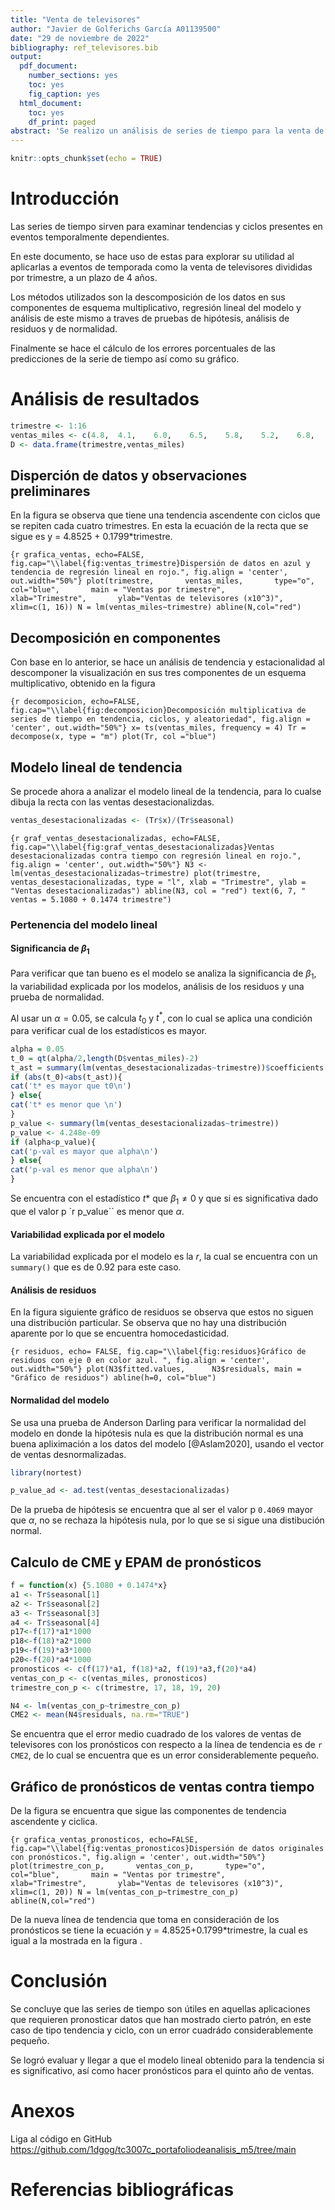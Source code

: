 ---
title: "Venta de televisores"
author: "Javier de Golferichs García A01139500"
date: "29 de noviembre de 2022"
bibliography: ref_televisores.bib
output: 
  pdf_document:
    number_sections: yes
    toc: yes
    fig_caption: yes
  html_document:
    toc: yes
    df_print: paged
abstract: 'Se realizo un análisis de series de tiempo para la venta de televisores durante 4 años divididas por trimestre. Con esta se evalúa el modelo lineal de la tendencia, así como la validez de la serie de tiempo y los pronósticos hechos con base en estos.'
---

```{r setup, include=FALSE}
knitr::opts_chunk$set(echo = TRUE)
```

# Introducción

Las series de tiempo sirven para examinar tendencias y ciclos presentes en eventos temporalmente dependientes.

En este documento, se hace uso de estas para explorar su utilidad al aplicarlas a eventos de temporada como la venta de televisores divididas por trimestre, a un plazo de 4 años.

Los métodos utilizados son la descomposición de los datos en sus componentes de esquema multiplicativo, regresión lineal del modelo y análisis de este mismo a traves de pruebas de hipótesis, análisis de residuos y de normalidad. 

Finalmente se hace el cálculo de los errores porcentuales de las predicciones de la serie de tiempo así como su gráfico.

\newpage

# Análisis de resultados

```{r datos, echo=FALSE}
trimestre <- 1:16
ventas_miles <- c(4.8,	4.1,	6.0,	6.5,	5.8,	5.2,	6.8,	7.4,	6.0,	5.6,	7.5,	7.8,	6.3,	5.9,	8.0,	8.4)
D <- data.frame(trimestre,ventas_miles)
```

## Disperción de datos y observaciones preliminares

En la figura \ref{fig:ventas_trimestre} se observa que tiene una tendencia ascendente con ciclos que se repiten cada cuatro trimestres. En esta la ecuación de la recta que se sigue es y = 4.8525 + 0.1799*trimestre.

```{r grafica_ventas, echo=FALSE, fig.cap="\\label{fig:ventas_trimestre}Dispersión de datos en azul y tendencia de regresión lineal en rojo.", fig.align = 'center', out.width="50%"}
plot(trimestre, 
     ventas_miles, 
     type="o", 
     col="blue", 
     main = "Ventas por trimestre", 
     xlab="Trimestre", 
     ylab="Ventas de televisores (x10^3)",
     xlim=c(1, 16))
N = lm(ventas_miles~trimestre)
abline(N,col="red")
```

## Decomposición en componentes

Con base en lo anterior, se hace un análisis de tendencia y estacionalidad al descomponer la visualización en sus tres componentes de un esquema multiplicativo, obtenido en la figura \ref{fig:decomposicion}

```{r decomposicion, echo=FALSE, fig.cap="\\label{fig:decomposicion}Decomposición multiplicativa de series de tiempo en tendencia, ciclos, y aleatoriedad", fig.align = 'center', out.width="50%"}
x= ts(ventas_miles, frequency = 4)
Tr = decompose(x, type = "m")
plot(Tr, col ="blue")
```

## Modelo lineal de tendencia

Se procede ahora a analizar el modelo lineal de la tendencia, para lo cualse dibuja la recta con las ventas desestacionalizdas.

```{r ventas_des, echo=FALSE}
ventas_desestacionalizadas <- (Tr$x)/(Tr$seasonal)
```

```{r graf_ventas_desestacionalizadas, echo=FALSE, fig.cap="\\label{fig:graf_ventas_desestacionalizadas}Ventas desestacionalizadas contra tiempo con regresión lineal en rojo.", fig.align = 'center', out.width="50%"}
N3 <- lm(ventas_desestacionalizadas~trimestre)
plot(trimestre, ventas_desestacionalizadas, type = "l", xlab = "Trimestre", ylab = "Ventas desestacionalizadas")
abline(N3, col = "red")
text(6, 7, " ventas = 5.1080 + 0.1474 trimestre")
```

### Pertenencia del modelo lineal

#### Significancia de $\beta_1$

Para verificar que tan bueno es el modelo se analiza la significancia de $\beta_1$, la variabilidad explicada por los modelos, análisis de los residuos y una prueba de normalidad.

Al usar un $\alpha =0.05$, se calcula $t_0$ y $t^*$, con lo cual se aplica una condición para verificar cual de los estadísticos es mayor.

```{r significancia_beta1, echo = FALSE}
alpha = 0.05
t_0 = qt(alpha/2,length(D$ventas_miles)-2)
t_ast = summary(lm(ventas_desestacionalizadas~trimestre))$coefficients[2,3]
if (abs(t_0)<abs(t_ast)){
cat('t* es mayor que t0\n')
} else{
cat('t* es menor que \n')
}
p_value <- summary(lm(ventas_desestacionalizadas~trimestre))
p_value <- 4.248e-09
if (alpha<p_value){
cat('p-val es mayor que alpha\n')
} else{
cat('p-val es menor que alpha\n')
}
```

Se encuentra con el estadístico $t*$ que $\beta_1 \neq 0$ y que si es significativa dado que el valor p `r p_value`` es menor que $\alpha$.

#### Variabilidad explicada por el modelo

La variabilidad explicada por el modelo es la $r$, la cual se encuentra con un `summary()` que es de $0.92$ para este caso.

#### Análisis de residuos

En la figura \ref{fig:residuos} siguiente gráfico de residuos se observa que estos no siguen una distribución particular. Se observa que no hay una distribución aparente por lo que se encuentra homocedasticidad.

```{r residuos, echo= FALSE, fig.cap="\\label{fig:residuos}Gráfico de residuos con eje 0 en color azul. ", fig.align = 'center', out.width="50%"}
plot(N3$fitted.values,
     N3$residuals, main = "Gráfico de residuos")
abline(h=0, col="blue")
```


#### Normalidad del modelo

Se usa una prueba de Anderson Darling para verificar la normalidad del modelo en donde la hipótesis nula es que la distribución normal es una buena apliximación a los datos del modelo [@Aslam2020], usando el vector de ventas desnormalizadas.

```{r echo=FALSE}
library(nortest)
```

```{r normalidad, echo = FALSE}
p_value_ad <- ad.test(ventas_desestacionalizadas)
```

De la prueba de hipótesis se encuentra que al ser el valor p `0.4069` mayor que $\alpha$, no se rechaza la hipótesis nula, por lo que se si sigue una distibución normal.

## Calculo de CME y EPAM de pronósticos

```{r pronosticos, echo =FALSE}
f = function(x) {5.1080 + 0.1474*x}
a1 <- Tr$seasonal[1]
a2 <- Tr$seasonal[2]
a3 <- Tr$seasonal[3]
a4 <- Tr$seasonal[4]
p17<-f(17)*a1*1000
p18<-f(18)*a2*1000
p19<-f(19)*a3*1000
p20<-f(20)*a4*1000
pronosticos <- c(f(17)*a1, f(18)*a2, f(19)*a3,f(20)*a4)
ventas_con_p <- c(ventas_miles, pronosticos)
trimestre_con_p <- c(trimestre, 17, 18, 19, 20)
```


```{r error, echo=FALSE}
N4 <- lm(ventas_con_p~trimestre_con_p)
CME2 <- mean(N4$residuals, na.rm="TRUE")
```

Se encuentra que el error medio cuadrado de los valores de ventas de televisores con los pronósticos con respecto a la línea de tendencia es de `r CME2`, de lo cual se encuentra que es un error considerablemente pequeño.

## Gráfico de pronósticos de ventas contra tiempo

De la figura \ref{fig:ventas_pronosticos} se encuentra que sigue las componentes de tendencia ascendente y ciclica.

```{r grafica_ventas_pronosticos, echo=FALSE, fig.cap="\\label{fig:ventas_pronosticos}Dispersión de datos originales con pronósticos.", fig.align = 'center', out.width="50%"}
plot(trimestre_con_p, 
     ventas_con_p, 
     type="o", 
     col="blue", 
     main = "Ventas por trimestre", 
     xlab="Trimestre", 
     ylab="Ventas de televisores (x10^3)",
     xlim=c(1, 20))
N = lm(ventas_con_p~trimestre_con_p)
abline(N,col="red")
```

De la nueva línea de tendencia que toma en consideración de los pronósticos se tiene la ecuación y = 4.8525+0.1799*trimestre, la cual es igual a la mostrada en la figura \ref{fig:ventas_trimestre}.

# Conclusión

Se concluye que las series de tiempo son útiles en aquellas aplicaciones que requieren pronosticar datos que han mostrado cierto patrón, en este caso de tipo tendencia y ciclo, con un error cuadrádo considerablemente pequeño.

Se logró evaluar y llegar a que el modelo lineal obtenido para la tendencia si es significativo, así como hacer pronósticos para el quinto año de ventas.

# Anexos

Liga al código en GitHub [https://github.com/1dgog/tc3007c_portafoliodeanalisis_m5/tree/main](https://github.com/1dgog/tc3007c_portafoliodeanalisis_m5/tree/main)


# Referencias bibliográficas